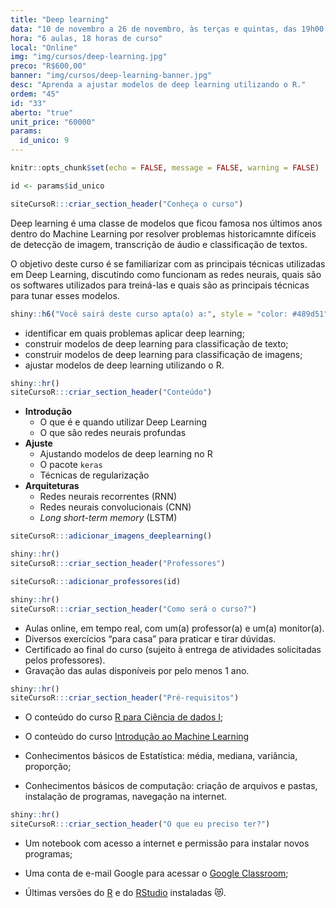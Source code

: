 ```yaml
---
title: "Deep learning"
data: "10 de novembro a 26 de novembro, às terças e quintas, das 19h00 às 22h00"
hora: "6 aulas, 18 horas de curso"
local: "Online"
img: "img/cursos/deep-learning.jpg"
preco: "R$600,00"
banner: "img/cursos/deep-learning-banner.jpg"
desc: "Aprenda a ajustar modelos de deep learning utilizando o R."
ordem: "45"
id: "33"
aberto: "true"
unit_price: "60000"
params:
  id_unico: 9
---
```


```r
knitr::opts_chunk$set(echo = FALSE, message = FALSE, warning = FALSE)

id <- params$id_unico
```

```r
siteCursoR:::criar_section_header("Conheça o curso")
```

Deep learning é uma classe de modelos que ficou famosa nos últimos anos dentro do Machine Learning por resolver problemas historicamnte difíceis de detecção de imagem, transcrição de áudio e classificação de textos.

O objetivo deste curso é se familiarizar com as principais técnicas utilizadas em Deep Learning, discutindo como funcionam as redes neurais, quais são os softwares utilizados para treiná-las e quais são as principais técnicas para tunar esses modelos.

```r
shiny::h6("Você sairá deste curso apta(o) a:", style = "color: #489d51")
```


::: {.voce-saira}
- identificar em quais problemas aplicar deep learning;
- construir modelos de deep learning para classificação de texto;
- construir modelos de deep learning para classificação de imagens;
- ajustar modelos de deep learning utilizando o R.
:::


```r
shiny::hr()
siteCursoR:::criar_section_header("Conteúdo")
```

::: {.row}

:::: {.column-esq}
- **Introdução**
  - O que é e quando utilizar Deep Learning
  - O que são redes neurais profundas
- **Ajuste**
  - Ajustando modelos de deep learning no R
  - O pacote `keras`
  - Técnicas de regularização
- **Arquiteturas**
  - Redes neurais recorrentes (RNN)
  - Redes neurais convolucionais (CNN)
  - *Long short-term memory* (LSTM)
::::

:::: {.column-dir}

::::: {.row .justify-content-center}
```r
siteCursoR:::adicionar_imagens_deeplearning()
```
:::::

:::: 

:::

```r
shiny::hr()
siteCursoR:::criar_section_header("Professores")
```

```r
siteCursoR:::adicionar_professores(id)
```

```r
shiny::hr()
siteCursoR:::criar_section_header("Como será o curso?")
```

- Aulas online, em tempo real, com um(a) professor(a) e um(a) monitor(a). 
- Diversos exercícios "para casa" para praticar e tirar dúvidas.
- Certificado ao final do curso (sujeito à entrega de atividades solicitadas pelos professores).
- Gravação das aulas disponíveis por pelo menos 1 ano.

```r
shiny::hr()
siteCursoR:::criar_section_header("Pré-requisitos") 
```

- O conteúdo do curso [R para Ciência de dados I](https://www.curso-r.com/cursos/r4ds-1);

- O conteúdo do curso [Introdução ao Machine Learning](https://www.curso-r.com/cursos/intro-machine-learning/)

- Conhecimentos básicos de Estatística: média, mediana, variância, proporção;

- Conhecimentos básicos de computação: criação de arquivos e pastas, instalação de programas, navegação na internet.

```r
shiny::hr()
siteCursoR:::criar_section_header("O que eu preciso ter?")
```


- Um notebook com acesso a internet e permissão para instalar novos programas;

- Uma conta de e-mail Google para acessar o [Google Classroom](https://classroom.google.com/);

-  Últimas versões do [R](https://cran.r-project.org/) e do [RStudio](https://www.rstudio.com/products/rstudio/download/) instaladas &#128571;.
